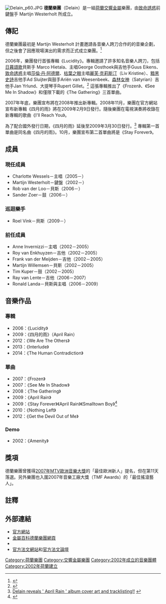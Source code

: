 {{Infobox musical artist  <!-- See Wikipedia:WikiProject Musicians -->
| Name                = 德蘭樂團<br />Delain
| Img                 = Delainliveband2.jpg
| Img_capt            = 由左至右：Martijn Westerholt、Charlotte Wessels、Ronald Landa、Rob van der Loo、Sander Zoer、Ray van Lente
| Img_size            = 250<!-- Only for images narrower than 220 pixels -->
| Landscape           = yes
| Background          = group_or_band
| Alias               = 
| Origin              = {{NED}}[[茲沃勒|茲沃勒]]
| Genre               = [[交響金屬|交響金屬]]
| Years_active        = 2002–至今
| Label               = Roadrunner Records
| Associated_acts     = [[致命誘惑|致命誘惑]]
| URL                 = [http://www.delain.nl www.delain.nl]
| Current_members     = Charlotte Wessels <br/> Martijn Westerholt <br/> Rob van der Loo<br/> Sander Zoer
| Past_members        = Anne Invernizzi <br/> Roy van Enkhuyzen <br/> Tim Kuper <br/> Frank van der Meijden <br/> Martijn Willemsen <br/> Ray van Lente <br/> Ronald Landa
| Notable_instruments = 
}}
[[Image:Delain_p60.JPG|thumb]]
'''德蘭樂團'''（Delain）是一組[[荷蘭|荷蘭]][[交響金屬|交響金屬]]樂團，由[[致命誘惑|致命誘惑]]前鍵盤手 Martijn Westerholt 所成立。

==傳記==
德蘭樂團最初是 Martijn Westerholt 計畫邀請各音樂人跨刀合作的的音樂企劃，但之後會了因應現場演出的需求而正式成立樂團。<ref name="sleepwalker">{{cite web| url = http://site.delain.nl/index.php?page=120| title = Biography| access-date = 2009-10-29| archive-date = 2010-03-01| archive-url = https://web.archive.org/web/20100301060926/http://site.delain.nl/index.php?page=120| dead-url = yes}}</ref>

2006年，樂團發行首張專輯《Lucidity》。專輯邀請了許多知名音樂人跨刀，包括[[日暮頌歌|日暮頌歌]]貝斯手 Marco Hietala、{{le|Orphanage}}主唱George Oosthoek與吉他手Guus Eikens、[[致命誘惑|致命誘惑]]主唱[[莎倫·丹·阿德爾|莎倫·丹·阿德爾]]、[[枯葉之眼|枯葉之眼]]主唱[[麗芙·克莉斯汀|麗芙·克莉斯汀]]（Liv Kristine）、[[黯黑史詩|黯黑史詩]]吉他手Ad Sluijter與鼓手Ariën van Weesenbeek、[[森林女神|森林女神]]（Satyrian）吉他手Jan Yrlund、大提琴手Rupert Gillet。<ref>{{cite web | url = http://www.metal-archives.com/release.php?id=127602 | title = Lucidity | work = metal-archives | access-date = 2009-10-29 | archive-date = 2008-10-03 | archive-url = https://web.archive.org/web/20081003205022/http://www.metal-archives.com/release.php?id=127602 | dead-url = no }}</ref> 這張專輯推出了《Frozen》、《See Me In Shadow》和僅限下載的《The Gathering》三首單曲。

2007年年底，樂團宣布將在2008年推出新專輯。2008年11月，樂團在官方網站宣布新專輯《四月的雨》將在2009年2月9日發行。隨後樂團在電視演奏將收錄在新專輯的歌曲《I'll Reach You》。

為了配合國外發行日期，《四月的雨》延後至2009年3月30日發行。<ref>[http://blogs.myspace.com/index.cfm?fuseaction=blog.view&friendID=85630335&blogID=465703693 Delain reveals ' April Rain ' album cover art and tracklisting!! ] {{webarchive|url=https://web.archive.org/web/20090222200204/http://blogs.myspace.com/index.cfm?fuseaction=blog.view&friendID=85630335&blogID=465703693 |date=2009-02-22 }}</ref> 專輯第一首單曲是同名曲《四月的雨》。10月，樂團宣布第二首單曲將是《Stay Forever》。

==成員==
===現任成員===
* Charlotte Wessels－主唱（2005－）
* Martijn Westerholt－鍵盤（2002－）
* Rob van der Loo－貝斯（2006－）
* Sander Zoer－鼓（2006－）

===巡迴樂手===
* Roel Vink－貝斯（2009－）

===前任成員===
* Anne Invernizzi－主唱（2002－2005）
* Roy van Enkhuyzen－吉他（2002－2005）
* Frank van der Meijden－吉他（2002－2005）
* Martijn Willemsen－貝斯（2002－2005）
* Tim Kuper－鼓（2002－2005）
* Ray van Lente－吉他（2006－2007）
* Ronald Landa－貝斯與主唱（2006－2009）

==音樂作品==
===專輯=== 
* 2006：《Lucidity》
* 2009：《四月的雨》（April Rain）
* 2012：《We Are The Others》
* 2013：《Interlude》
* 2014：《The Human Contradiction》

===單曲=== 
* 2007：《Frozen》
* 2007：《See Me In Shadow》
* 2008：《The Gathering》
* 2009：《April Rain》
* 2009：《Stay Forever》《April Rain》《Smalltown Boy》<ref>{{Cite web |url=http://www.delain.nl/ |title=存档副本 |access-date=2009-10-29 |archive-date=2021-02-02 |archive-url=https://web.archive.org/web/20210202003209/http://www.delain.nl/ |dead-url=no }}</ref>
* 2010：《Nothing Left》
* 2012：《Get the Devil Out of Me》

===Demo=== 
* 2002：《Amenity》

== 獎項 ==
德蘭樂團曾獲得[[2007年MTV歐洲音樂大獎|2007年MTV歐洲音樂大獎]]的「最佳歐洲新人」提名，但在第11天落選。另外樂團也入圍2007年音樂工廠大獎（TMF Awards）的「最佳搖滾藝人」。

==註釋==
<references />

==外部連結==
{{commonscat|Delain}}
* [http://www.delain.nl/ 官方網站] {{Wayback|url=http://www.delain.nl/ |date=20210202003209 }}
* [http://www.metal-archives.com/band.php?id=10897 金屬百科德蘭樂團網頁] {{Wayback|url=http://www.metal-archives.com/band.php?id=10897 |date=20120118074547 }}
* {{myspace|delainmusic|德蘭樂團}}
* [https://web.archive.org/web/20180806030051/http://delain-france.com/ 官方法文網站]和[https://web.archive.org/web/20160928033636/http://forum.delain-france.com/ 官方法文論壇]

{{Authority control}}
{{DEFAULTSORT:Delain}}
[[Category:荷蘭樂團|Category:荷蘭樂團]]
[[Category:交響金屬樂團|Category:交響金屬樂團]]
[[Category:2002年成立的音樂團體|Category:2002年成立的音樂團體]]
[[Category:2002年荷蘭建立|Category:2002年荷蘭建立]]
